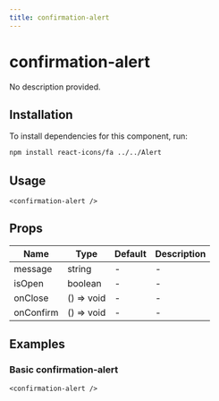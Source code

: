 ```yaml
---
title: confirmation-alert
---
```


# confirmation-alert

No description provided.

## Installation
To install dependencies for this component, run:
```bash
npm install react-icons/fa ../../Alert
```

## Usage
```tsx
<confirmation-alert />
```

## Props
| Name      | Type     | Default | Description                 |
|-----------|----------|---------|-----------------------------|
| message | string | - | - |
| isOpen | boolean | - | - |
| onClose | () => void | - | - |
| onConfirm | () => void | - | - |

## Examples

### Basic confirmation-alert
```tsx
<confirmation-alert />
```


